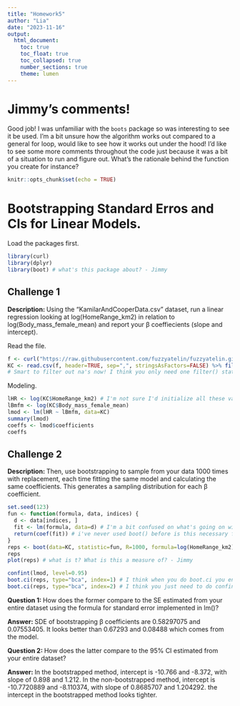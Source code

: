 ```yaml
---
title: "Homework5"
author: "Lia"
date: "2023-11-16"
output:
  html_document:
    toc: true
    toc_float: true
    toc_collapsed: true
    number_sections: true
    theme: lumen
---
```


# Jimmy's comments!

Good job! I was unfamiliar with the `boots` package so was interesting to see it be used. I'm a bit unsure how the algorithm works out compared to a general for loop, would like to see how it works out under the hood! I'd like to see some more comments throughout the code just because it was a bit of a situation to run and figure out. What's the rationale behind the function you create for instance?

```r
knitr::opts_chunk$set(echo = TRUE)
```

# Bootstrapping Standard Erros and CIs for Linear Models. 
Load the packages first. 
```r
library(curl)
library(dplyr)
library(boot) # what's this package about? - Jimmy
```
## Challenge 1
**Description: **Using the “KamilarAndCooperData.csv” dataset, run a linear regression looking at log(HomeRange_km2) in relation to log(Body_mass_female_mean) and report your β coeffiecients (slope and intercept).


Read the file. 
```r
f <- curl("https://raw.githubusercontent.com/fuzzyatelin/fuzzyatelin.github.io/master/AN588_Fall21/KamilarAndCooperData.csv")
KC <- read.csv(f, header=TRUE, sep=",", stringsAsFactors=FALSE) %>% filter(!is.na(HomeRange_km2)) %>% filter(!is.na(Body_mass_female_mean))
# Smart to filter out na's now! I think you only need one filter() statement though -Jimmy
```

Modeling. 
```r
lHR <- log(KC$HomeRange_km2) # I'm not sure I'd initialize all these variables just since it could be a bit confusing what's going on like 2 months removed from a project, "l" means both log and linear here too  - Jimmy
lBmfm <- log(KC$Body_mass_female_mean)
lmod <- lm(lHR ~ lBmfm, data=KC)
summary(lmod)
coeffs <- lmod$coefficients
coeffs
```

## Challenge 2
**Description: **Then, use bootstrapping to sample from your data 1000 times with replacement, each time fitting the same model and calculating the same coefficients. This generates a sampling distribution for each β coefficient.

```r
set.seed(123)
fun <- function(formula, data, indices) {
  d <- data[indices, ]
  fit <- lm(formula, data=d) # I'm a bit confused on what's going on with this function - Jimmy  
  return(coef(fit)) # i've never used boot() before is this necessary for getting that to work? - Jimmy
}
reps <- boot(data=KC, statistic=fun, R=1000, formula=log(HomeRange_km2) ~ log(Body_mass_female_mean))
reps
plot(reps) # what is t? What is this a measure of? - Jimmy
```

```r
confint(lmod, level=0.95)
boot.ci(reps, type="bca", index=1) # I think when you do boot.ci you end up bootstrapping twice - Jimmy
boot.ci(reps, type="bca", index=2) # I think you just need to do confint() here - Jimmy
```
**Question 1: **
How does the former compare to the SE estimated from your entire dataset using the formula for standard error implemented in lm()?

**Answer: **
SDE of bootstrapping β coefficients are 0.58297075 and 0.07553405. It looks better than  0.67293 and 0.08488 which comes from the model. 

**Question 2: **
How does the latter compare to the 95% CI estimated from your entire dataset?

**Answer: **
In the bootstrapped method, intercept is -10.766 and -8.372, with slope of 0.898 and 1.212. In the non-bootstrapped method, intercept is -10.7720889 and -8.110374, with slope of 0.8685707 and 1.204292. the intercept in the bootstrapped method looks tighter. 